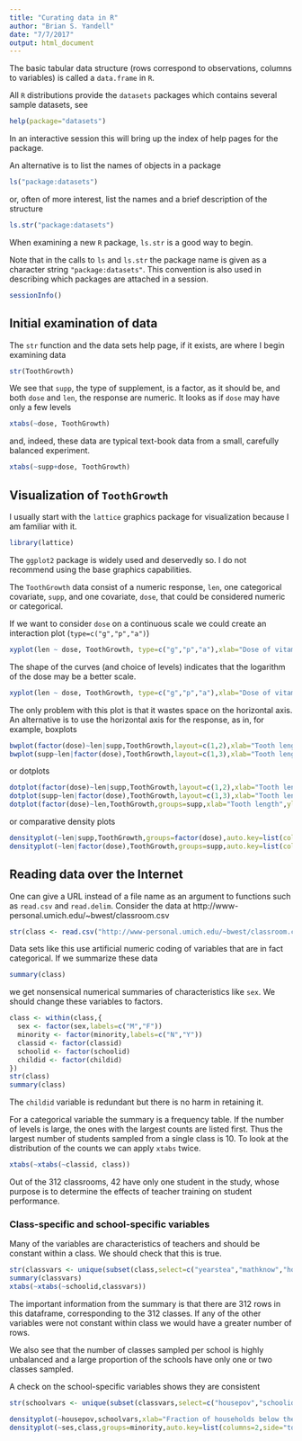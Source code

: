 ```yaml
---
title: "Curating data in R"
author: "Brian S. Yandell"
date: "7/7/2017"
output: html_document
---
```


The basic tabular data structure (rows correspond to observations, columns to variables) is called a `data.frame` in `R`.

All `R` distributions provide the `datasets` packages which contains several sample datasets, see
```r
help(package="datasets")
```
In an interactive session this will bring up the index of help pages for the package.

An alternative is to list the names of objects in a package
```r
ls("package:datasets")
```
or, often of more interest, list the names and a brief description of the structure
```r
ls.str("package:datasets")
```
When examining a new `R` package, `ls.str` is a good way to begin.

Note that in the calls to `ls` and `ls.str` the package name is given as a character string `"package:datasets"`.  This convention is also used in describing which packages are attached in a session.
```r
sessionInfo()
```

## Initial examination of data

The `str` function and the data sets help page, if it exists, are where I begin examining data
```r
str(ToothGrowth)
```
We see that `supp`, the type of supplement, is a factor, as it should be, and both `dose` and `len`, the response are numeric.  It looks as if `dose` may have only a few levels
```r
xtabs(~dose, ToothGrowth)
```
and, indeed, these data are typical text-book data from a small, carefully balanced experiment.
```r
xtabs(~supp+dose, ToothGrowth)
```

## Visualization of `ToothGrowth`

I usually start with the `lattice` graphics package for visualization because I am familiar with it.
```r
library(lattice)
```
The `ggplot2` package is widely used and deservedly so.  I do not recommend using the base graphics capabilities.

The `ToothGrowth` data consist of a numeric response, `len`, one categorical covariate, `supp`, and one covariate, `dose`, that could be considered numeric or categorical.

If we want to consider `dose` on a continuous scale we could create an interaction plot (`type=c("g","p","a")`)
```r
xyplot(len ~ dose, ToothGrowth, type=c("g","p","a"),xlab="Dose of vitamin C (mg)",groups=supp,ylab="Tooth length",auto.key=list(columns=2,lines=TRUE,points=FALSE))
```
The shape of the curves (and choice of levels) indicates that the logarithm of the dose may be a better scale.
```r
xyplot(len ~ dose, ToothGrowth, type=c("g","p","a"),xlab="Dose of vitamin C (mg)",groups=supp,ylab="Tooth length", scales=list(x=list(log=2)),auto.key=list(columns=2,lines=TRUE,points=FALSE,side="top"))
```

The only problem with this plot is that it wastes space on the horizontal axis.  An alternative is to use the horizontal axis for the response, as in, for example, boxplots

```r
bwplot(factor(dose)~len|supp,ToothGrowth,layout=c(1,2),xlab="Tooth length",ylab="Dose of vitamin C (mg)",strip=FALSE,strip.left=TRUE)
bwplot(supp~len|factor(dose),ToothGrowth,layout=c(1,3),xlab="Tooth length",strip=FALSE,strip.left=TRUE)
```

or dotplots

```r
dotplot(factor(dose)~len|supp,ToothGrowth,layout=c(1,2),xlab="Tooth length",ylab="Dose of vitamin C (mg)",strip=FALSE,strip.left=TRUE,type=c("g","p","a"))
dotplot(supp~len|factor(dose),ToothGrowth,layout=c(1,3),xlab="Tooth length",ylab="Administration",strip=FALSE,strip.left=TRUE,type=c("g","p","a"))
dotplot(factor(dose)~len,ToothGrowth,groups=supp,xlab="Tooth length",ylab="Dose of vitamin C (mg)",type=c("g","p","a"))
```

or comparative density plots
```r
densityplot(~len|supp,ToothGrowth,groups=factor(dose),auto.key=list(columns=3,side="top",lines=TRUE,points=FALSE),layout=c(1,2),strip=FALSE,strip.left=TRUE)
densityplot(~len|factor(dose),ToothGrowth,groups=supp,auto.key=list(columns=2,side="top",lines=TRUE,points=FALSE),layout=c(1,3),strip=FALSE,strip.left=TRUE)
```

## Reading data over the Internet

One can give a URL instead of a file name as an argument to functions such as `read.csv` and `read.delim`.  Consider the data at http://www-personal.umich.edu/~bwest/classroom.csv
```r
str(class <- read.csv("http://www-personal.umich.edu/~bwest/classroom.csv"))
```

Data sets like this use artificial numeric coding of variables that are in fact categorical.  If we summarize these data
```r
summary(class)
```
we get nonsensical numerical summaries of characteristics like `sex`.  We should change these variables to factors.
```r
class <- within(class,{
  sex <- factor(sex,labels=c("M","F"))
  minority <- factor(minority,labels=c("N","Y"))
  classid <- factor(classid)
  schoolid <- factor(schoolid)
  childid <- factor(childid)
})
str(class)
summary(class)
```
The `childid` variable is redundant but there is no harm in retaining it.

For a categorical variable the summary is a frequency table.  If the number of levels is large, the ones with the largest counts are listed first.  Thus the largest number of students sampled from a single class is 10.  To look at the distribution of the counts we can apply `xtabs` twice.
```r
xtabs(~xtabs(~classid, class))
```
Out of the 312 classrooms, 42 have only one student in the study, whose purpose is to determine the effects of teacher training on student performance.

### Class-specific and school-specific variables

Many of the variables are characteristics of teachers and should be constant within a class.  We should check that this is true.
```r
str(classvars <- unique(subset(class,select=c("yearstea","mathknow","housepov","mathprep","classid","schoolid"))))
summary(classvars)
xtabs(~xtabs(~schoolid,classvars))
```

The important information from the summary is that there are 312 rows in this dataframe, corresponding to the 312 classes.  If any of the other variables were not constant within class we would have a greater number of rows.

We also see that the number of classes sampled per school is highly unbalanced and a large proportion of the schools have only one or two classes sampled.

A check on the school-specific variables shows they are consistent
```r
str(schoolvars <- unique(subset(classvars,select=c("housepov","schoolid"))))
```
```r
densityplot(~housepov,schoolvars,xlab="Fraction of households below the poverty level",scales=list(x=list(log=2)))
densityplot(~ses,class,groups=minority,auto.key=list(columns=2,side="top",lines=TRUE,points=FALSE))
```
